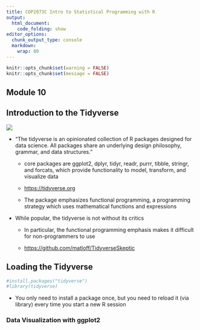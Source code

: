 ```yaml
---
title: COP2073C Intro to Statistical Programming with R
output:
  html_document:
    code_folding: show
editor_options:
  chunk_output_type: console
  markdown: 
    wrap: 80
---
```


```r
knitr::opts_chunk$set(warning = FALSE)
knitr::opts_chunk$set(message = FALSE)
```

## Module 10

## Introduction to the Tidyverse

![](images/tidyverse-stickers.png)

- "The tidyverse is an opinionated collection of R packages designed for data science. All packages share an underlying design philosophy, grammar, and data structures."

  - core packages are ggplot2, dplyr, tidyr, readr, purrr, tibble, stringr, and  forcats, which provide functionality to model, transform, and visualize data

  - <https://tidyverse.org>
  
  - The package emphasizes functional programming, a programming strategy which uses mathematical functions and expressions

- While popular, the tidyverse is not without its critics

  - In particular, the functional programming emphasis makes it difficult for non-programmers to use
  
  - <https://github.com/matloff/TidyverseSkeptic>
  
## Loading the Tidyverse

```r
#install.packages("tidyverse")
#library(tidyverse)
```

- You only need to install a package once, but you need to reload it (via library) every time you start a new R session







### Data Visualization with ggplot2 

